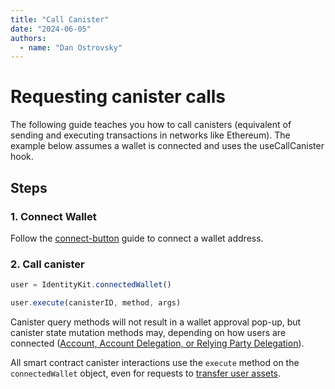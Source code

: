 ```yaml
---
title: "Call Canister"
date: "2024-06-05"
authors:
  - name: "Dan Ostrovsky"
---
```


# Requesting canister calls

The following guide teaches you how to call canisters (equivalent of sending and executing
transactions in networks like Ethereum). The example below assumes a wallet is connected and uses
the useCallCanister hook.

## Steps

### 1. Connect Wallet

Follow the [connect-button](/getting-started/connect-button) guide to connect a wallet address.

### 2. Call canister

```typescript
user = IdentityKit.connectedWallet()

user.execute(canisterID, method, args)
```

Canister query methods will not result in a wallet approval pop-up, but canister state mutation
methods may, depending on how users are connected
([Account, Account Delegation, or Relying Party Delegation](/miscellaneous/auth-options)).

All smart contract canister interactions use the `execute` method on the `connectedWallet` object,
even for requests to [transfer user assets](/guides/request-transfer).
